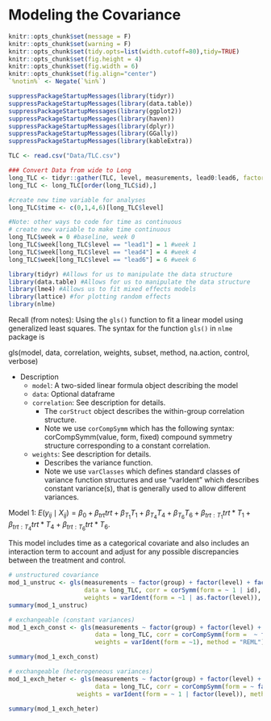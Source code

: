 # Modeling the Covariance {#sec-longi-covmodel}

```r
knitr::opts_chunk$set(message = F)
knitr::opts_chunk$set(warning = F)
knitr::opts_chunk$set(tidy.opts=list(width.cutoff=80),tidy=TRUE)
knitr::opts_chunk$set(fig.height = 4)
knitr::opts_chunk$set(fig.width = 6)
knitr::opts_chunk$set(fig.align="center")
`%notin%` <- Negate(`%in%`)
```

```r
suppressPackageStartupMessages(library(tidyr))
suppressPackageStartupMessages(library(data.table))
suppressPackageStartupMessages(library(ggplot2))
suppressPackageStartupMessages(library(haven))
suppressPackageStartupMessages(library(dplyr))
suppressPackageStartupMessages(library(GGally))
suppressPackageStartupMessages(library(kableExtra))
```

```r
TLC <- read.csv("Data/TLC.csv")

### Convert Data from wide to Long
long_TLC <- tidyr::gather(TLC, level, measurements, lead0:lead6, factor_key=TRUE)
long_TLC <- long_TLC[order(long_TLC$id),]

#create new time variable for analyses
long_TLC$time <- c(0,1,4,6)[long_TLC$level]

#Note: other ways to code for time as continuous
# create new variable to make time continuous
long_TLC$week = 0 #baseline, week 0
long_TLC$week[long_TLC$level == "lead1"] = 1 #week 1
long_TLC$week[long_TLC$level == "lead4"] = 4 #week 4
long_TLC$week[long_TLC$level == "lead6"] = 6 #week 6
```

```r
library(tidyr) #Allows for us to manipulate the data structure
library(data.table) #Allows for us to manipulate the data structure
library(lme4) #Allows us to fit mixed effects models
library(lattice) #for plotting random effects
library(nlme)
```

Recall (from \textcolor{red}{Lab 2} notes): Using the `gls()` function to fit a linear model using generalized least squares. The syntax for the function `gls()` in `nlme` package is

gls(model, data, correlation, weights, subset, method, na.action, control, verbose)

* Description
  + `model`: A two-sided linear formula object describing the model
  + `data`: Optional dataframe
  + `correlation`: See description for details. 
    + The `corStruct` object describes the within-group correlation structure. 
    + Note we use `corCompSymm` which has the following syntax: corCompSymm(value, form, fixed)
compound symmetry structure corresponding to a constant correlation.
  + `weights`: See description for details. 
    + Describes the variance function.
    + Note we use `varClasses` which defines standard classes of variance function structures and use "varIdent" which describes constant variance(s), that is generally used to allow different variances.
    

Model 1: $E(y_{ij} \mid X_{ij}) = \beta_0 + \beta_{trt}trt + \beta_{T_1}T_1 + \beta_{T_4}T_4 + \beta_{T_6}T_6 + \beta_{trt:T_1}trt*T_1 + \beta_{trt:T_4}trt*T_4 + \beta_{trt:T_6}trt*T_6$.

This model includes time as a categorical covariate and also includes an interaction term to account and adjust for any possible discrepancies between the treatment and control.

```r
# unstructured covariance  
mod_1_unstruc <- gls(measurements ~ factor(group) + factor(level) + factor(group):factor(level), 
                     data = long_TLC, corr = corSymm(form = ~ 1 | id),
                     weights = varIdent(form = ~1 | as.factor(level)), method = "REML")
summary(mod_1_unstruc)
```

```r
# exchangeable (constant variances) 
mod_1_exch_const <- gls(measurements ~ factor(group) + factor(level) + factor(group):factor(level), 
                        data = long_TLC, corr = corCompSymm(form =  ~ factor(level)| id),
                        weights = varIdent(form = ~1), method = "REML")

summary(mod_1_exch_const)
```


```r
# exchangeable (heterogeneous variances) 
mod_1_exch_heter <- gls(measurements ~ factor(group) + factor(level) + factor(group):factor(level), 
                        data = long_TLC, corr = corCompSymm(form = ~ factor(level)| id),
                   weights = varIdent(form = ~ 1 | factor(level)), method = "REML")

summary(mod_1_exch_heter)
```